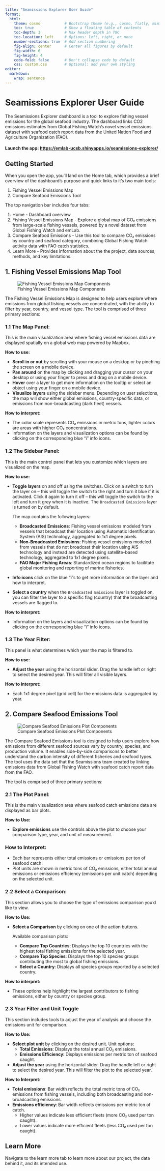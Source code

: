 ```yaml
---
title: "Seamissions Explorer User Guide"
format: 
  html:
    theme: cosmo           # Bootstrap theme (e.g., cosmo, flatly, minty)
    toc: true              # Show a floating table of contents
    toc-depth: 3           # Max header depth in TOC
    toc-location: left     # Options: left, right, or none
    number-sections: true  # Add section numbering
    fig-align: center      # Center all figures by default
    fig-width: 6
    fig-height: 4
    code-fold: false       # Don't collapse code by default
    css: custom.css        # Optional: add your own styling
editor: 
  markdown: 
    wrap: sentence
---
```


# Seamissions Explorer User Guide

The Seamissions Explorer dashboard is a tool to explore fishing vessel emissions for the global seafood industry.
The dashboard links CO2 emissions estimates from Global Fishing Watch's novel vessel emissions dataset with seafood catch report data from the United Nation Food and Agriculture Organization (FAO).

#### Launch the app: <https://emlab-ucsb.shinyapps.io/seamissions-explorer/>

## Getting Started

When you open the app, you'll land on the Home tab, which provides a brief overview of the dashboard's purpose and quick links to it's two main tools:

1) Fishing Vessel Emissions Map
2) Compare Seafood Emissions Tool

The top navigation bar includes four tabs:

1) Home - Dashboard overview
2) Fishing Vessel Emissions Map - Explore a global map of CO₂ emissions from large-scale fishing vessels, powered by a novel dataset from Global Fishing Watch and emLab.
3) Compare Seafood Emissions - Use this tool to compare CO₂ emissions by country and seafood category, combining Global Fishing Watch activity data with FAO catch statistics.
4) Learn More - Provides information about the the project, data sources, methods, and key limitations.

## 1. Fishing Vessel Emissions Map Tool

![Fishing Vessel Emissions Map Components](www/images/user-guide-photos/map-components.png)

The Fishing Vessel Emissions Map is designed to help users explore where emissions from global fishing vessels are concentrated, with the ability to filter by year, country, and vessel type.
The tool is comprised of three primary sections:

### 1.1 The Map Panel:

This is the main visualization area where fishing vessel emissions data are displayed spatially on a global web map powered by Mapbox.

**How to use:**

-   **Scroll in or out** by scrolling with your mouse on a desktop or by pinching the screen on a mobile device.
-   **Pan around** on the map by clicking and dragging your cursor on your desktop or using your finger to press and drag on a mobile device.
-   **Hover** over a layer to get more information on the tooltip or select an object using your finger on a mobile device.
-   **Visualize layers** using the sidebar menu. Depending on user selections, the map will show either global emissions, country-specific data, or emissions from non-broadcasting (dark fleet) vessels.

**How to interpret:**

-   The color scale represents CO₂ emissions in metric tons, lighter colors are areas with higher CO₂ concentrations.
-   Information on the layers and visualization options can be found by clicking on the corresponding blue "i" info icons.

### 1.2 The Sidebar Panel:

This is the main control panel that lets you customize which layers are visualized on the map.

**How to use:**

- **Toggle layers** on and off using the switches. Click on a switch to turn the layer on – this will toggle the switch to the right and turn it blue if it is activated. Click it again to turn it off – this will toggle the switch to the left and turn it grey when it is inactive. The `Broadcasted Emissions` layer is turned on by default.

  The map contains the following layers:

  - **Broadcasted Emissions**: Fishing vessel emissions modeled from vessels that broadcast their location using Automatic Identification System (AIS) technology, aggregated to 1x1 degree pixels.
  - **Non-Broadcasted Emissions**: Fishing vessel emissions modeled from vessels that do not broadcast their location using AIS technology and instead are detected using satellite-based technology, aggregated to 1x1 degree pixels.
  - **FAO Major Fishing Areas**: Standardized ocean regions to facilitate global monitoring and reporting of marine fisheries.

              
-   **Info icons** click on the blue "i"s to get more information on the layer and how to interpret.
-   **Select a country** when the `Broadcasted Emissions` layer is toggled on, you can filter the layer to a specific flag (country) that the broadcasting vessels are flagged to.

**How to interpret:**

-   Information on the layers and visualization options can be found by clicking on the corresponding blue "i" info icons.

### 1.3 The Year Filter:
This panel is what determines which year the map is filtered to.

**How to use:**

-   **Adjust the year** using the horizontal slider. Drag the handle left or right to select the desired year. This will filter all visible layers.

**How to interpret:**

-   Each 1x1 degree pixel (grid cell) for the emissions data is aggregated by year. 

## 2. Compare Seafood Emissions Tool
![Compare Seafood Emissions Plot Components](www/images/user-guide-photos/plot-components.png)

The Compare Seafood Emissions tool is designed to help users explore how emissions from different seafood sources vary by country, species, and production volume. It enables side-by-side comparisons to better understand the carbon intensity of different fisheries and seafood types. The tool uses the data set that the Seamissions team created by linking emissions data from Global Fishing Watch with seafood catch report data from the FAO.

The tool is comprised of three primary sections:

### 2.1 The Plot Panel:

This is the main visualization area where seafood catch emissions data are displayed as bar plots.

**How to Use:**

- **Explore emissions** use the controls above the plot to choose your comparison type, year, and unit of measurement.


### How to Interpret:

- Each bar represents either total emissions or emissions per ton of seafood catch.
- Plot units are shown in metric tons of CO₂ emissions, either total annual emissions or emissions efficiency (emissions per unit catch) depending on the selected unit.

### 2.2 Select a Comparison:

This section allows you to choose the type of emissions comparison you'd like to view.

**How to Use:**

- **Select a Comparison** by clicking on one of the action buttons.

  Available comparison plots:

  - **Compare Top Countries**: Displays the top 10 countries with the highest total fishing emissions for the selected year.
  - **Compare Top Species**: Displays the top 10 species groups contributing the most to global fishing emissions.
  - **Select a Country**: Displays all species groups reported by a selected country.

**How to interpret:**

- These options help highlight the largest contributors to fishing emissions, either by country or species group.   

### 2.3 Year Filter and Unit Toggle
This section includes tools to adjust the year of analysis and choose the emissions unit for comparison.


**How to Use:**

- **Select plot unit** by clicking on the desired unit. Unit options:
  - **Total Emissions**: Displays the total annual CO₂ emissions.
  - **Emissions Efficiency**: Displays emissions per metric ton of seafood caught.
- **Adjust the year** using the horizontal slider. Drag the handle left or right to select the desired year. This will filter the plot to the selected year.


**How to Interpret:**

- **Total emissions**: Bar width reflects the total metric tons of CO₂ emissions from fishing vessels, including both broadcasting and non-broadcasting emissions.
- **Emissions efficiency**: Bar width reflects emissions per metric ton of catch.
  - Higher values indicate less efficient fleets (more CO₂ used per ton caught).
  - Lower values indicate more efficient fleets (less CO₂ used per ton caught).

## Learn More
Navigate to the learn more tab to learn more about our project, the data behind it, and its intended use.

